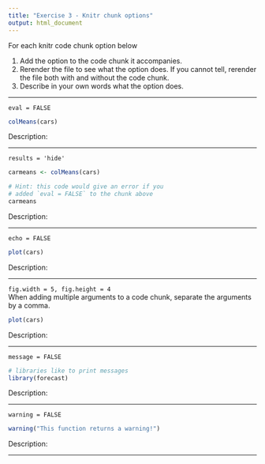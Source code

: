 ```yaml
---
title: "Exercise 3 - Knitr chunk options"
output: html_document
---
```


For each knitr code chunk option below

1. Add the option to the code chunk it accompanies.
2. Rerender the file to see what the option does. If you cannot tell, rerender the file both with and without the code chunk.
3. Describe in your own words what the option does.

***

`eval = FALSE` 

```r
colMeans(cars)
```
Description:

***

`results = 'hide'` 

```r
carmeans <- colMeans(cars)
```

```r
# Hint: this code would give an error if you 
# added `eval = FALSE` to the chunk above
carmeans
```
Description:

***

`echo = FALSE`

```r
plot(cars)
```
Description:

***

`fig.width = 5, fig.height = 4`  
When adding multiple arguments to a code chunk, separate the arguments by a comma.

```r
plot(cars)
```
Description:

***

`message = FALSE`   

```r
# libraries like to print messages
library(forecast)
```
Description:

***

`warning = FALSE`
```r
warning("This function returns a warning!")
```
Description:

***